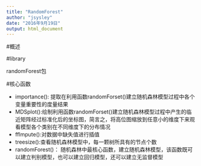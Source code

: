 ```yaml
---
title: "RandomForest"
author: "jsysley"
date: "2016年9月19日"
output: html_document
---
```


#概述

#library

randomForest包

    


#核心函数

* importance(): 提取在利用函数randomForset()建立随机森林模型过程中各个变量重要性的度量结果
* MDSplot():绘制利用函数randomForset()建立随机森林模型过程中产生的临近矩阵经过标准化后的坐标图，简言之，将高位图缩放到任意小的维度下来观看模型各个类别在不同维度下的分布情况
* fflmpute():对数据中缺失值进行插值
* treesize():查看随机森林模型中，每一颗树所具有的节点个数
* randomForest()： 随机森林中最核心函数，建立随机森林模型，该函数既可以建立判别模型，也可以建立回归模型，还可以建立无监督模型